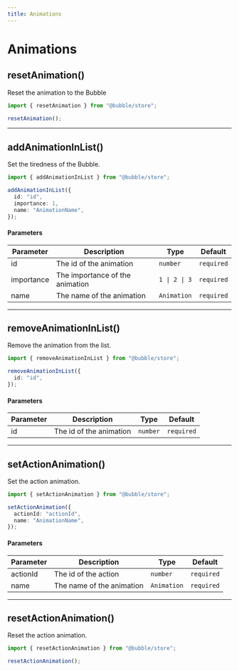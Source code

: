 ```yaml
---
title: Animations
---
```


# Animations

## resetAnimation()

Reset the animation to the Bubble

```ts
import { resetAnimation } from "@bubble/store";

resetAnimation();
```

---

## addAnimationInList()

Set the tiredness of the Bubble.

```ts
import { addAnimationInList } from "@bubble/store";

addAnimationInList({
  id: "id",
  importance: 1,
  name: "AnimationName",
});
```

#### Parameters

| Parameter  | Description                     | Type          | Default    |
| ---------- | ------------------------------- | ------------- | ---------- |
| id         | The id of the animation         | `number`      | `required` |
| importance | The importance of the animation | `1 \| 2 \| 3` | `required` |
| name       | The name of the animation       | `Animation`   | `required` |

---

## removeAnimationInList()

Remove the animation from the list.

```ts
import { removeAnimationInList } from "@bubble/store";

removeAnimationInList({
  id: "id",
});
```

#### Parameters

| Parameter | Description             | Type     | Default    |
| --------- | ----------------------- | -------- | ---------- |
| id        | The id of the animation | `number` | `required` |

---

## setActionAnimation()

Set the action animation.

```ts
import { setActionAnimation } from "@bubble/store";

setActionAnimation({
  actionId: "actionId",
  name: "AnimationName",
});
```

#### Parameters

| Parameter | Description               | Type        | Default    |
| --------- | ------------------------- | ----------- | ---------- |
| actionId  | The id of the action      | `number`    | `required` |
| name      | The name of the animation | `Animation` | `required` |

---

## resetActionAnimation()

Reset the action animation.

```ts
import { resetActionAnimation } from "@bubble/store";

resetActionAnimation();
```

